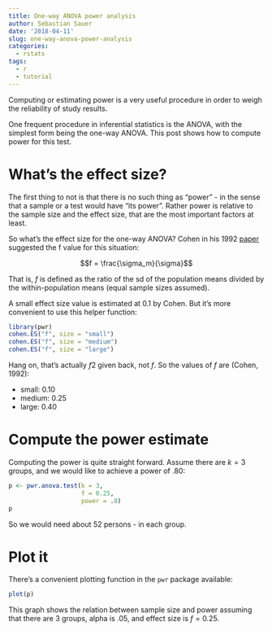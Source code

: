 ```yaml
---
title: One-way ANOVA power analysis
author: Sebastian Sauer
date: '2018-04-11'
slug: one-way-anova-power-analysis
categories:
  - rstats
tags:
  - r
  - tutorial
---
```



Computing or estimating power is a very useful procedure in order to weigh the reliability of study results.

One frequent procedure in inferential statistics is the ANOVA, with the simplest form being the one-way ANOVA. This post shows how to compute power for this test.


# What's the effect size?

The first thing to not is that there is no such thing as "power" - in the sense that a sample or a test would have "its power". Rather power is relative to the sample size and the effect size, that are the most important factors at least.

So what's the effect size for the one-way ANOVA? Cohen in his 1992 [paper](http://personal.kent.edu/~marmey/quant2spring04/Cohen%20(1992)%20-%20PB.pdf) suggested the f value for this situation:

$$f = \frac{\sigma_m}{\sigma}$$

That is, $f$ is defined as the ratio of the sd of the population means divided by the within-population means (equal sample sizes assumed).

A small effect size value is estimated at 0.1 by Cohen. But it's more convenient to use this helper function:

```r
library(pwr)
cohen.ES("f", size = "small")
cohen.ES("f", size = "medium")
cohen.ES("f", size = "large")


```

Hang on, that's actually $f2$ given back, not $f$. So the values of $f$ are (Cohen, 1992):

- small: 0.10
- medium: 0.25
- large: 0.40


# Compute the power estimate 


Computing the power is quite straight forward. Assume there are $k=3$ groups, and we would like to achieve a power of .80:

```r
p <- pwr.anova.test(k = 3,
                    f = 0.25,
                    power = .8)
p

```

So we would need about 52 persons - in each group.


# Plot it

There's a convenient plotting function in the `pwr` package available:

```r
plot(p)
```

This graph shows the relation between sample size and power assuming that there are 3 groups, alpha is .05, and effect size is $f = 0.25$.




